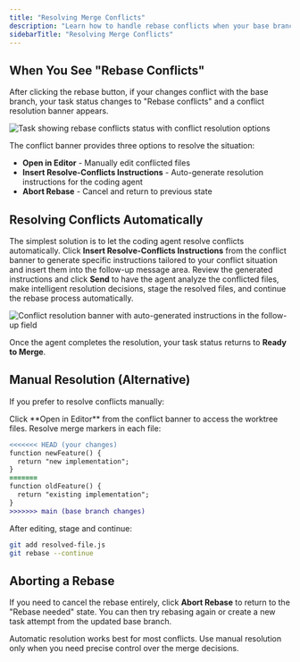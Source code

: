 ```yaml
---
title: "Resolving Merge Conflicts"
description: "Learn how to handle rebase conflicts when your base branch has advanced, using either manual resolution or automatic conflict resolution with coding agents."
sidebarTitle: "Resolving Merge Conflicts"
---
```


## When You See "Rebase Conflicts"

After clicking the rebase button, if your changes conflict with the base branch, your task status changes to "Rebase conflicts" and a conflict resolution banner appears.

<Frame>
<img src="/images/vk-rebase-conflicts-actions-pane.png" alt="Task showing rebase conflicts status with conflict resolution options" />
</Frame>

The conflict banner provides three options to resolve the situation:
- **Open in Editor** - Manually edit conflicted files
- **Insert Resolve-Conflicts Instructions** - Auto-generate resolution instructions for the coding agent
- **Abort Rebase** - Cancel and return to previous state

## Resolving Conflicts Automatically

The simplest solution is to let the coding agent resolve conflicts automatically. Click **Insert Resolve-Conflicts Instructions** from the conflict banner to generate specific instructions tailored to your conflict situation and insert them into the follow-up message area. Review the generated instructions and click **Send** to have the agent analyze the conflicted files, make intelligent resolution decisions, stage the resolved files, and continue the rebase process automatically.

<Frame>
<img src="/images/vk-rebase-conflicts-prompt-zoom.png" alt="Conflict resolution banner with auto-generated instructions in the follow-up field" />
</Frame>

Once the agent completes the resolution, your task status returns to **Ready to Merge**.

## Manual Resolution (Alternative)

If you prefer to resolve conflicts manually:

<Steps>
<Step title="Open in editor">
  Click **Open in Editor** from the conflict banner to access the worktree files.
</Step>

<Step title="Edit conflicted files">
  Resolve merge markers in each file:
  
  ```diff
  <<<<<<< HEAD (your changes)
  function newFeature() {
    return "new implementation";
  }
  =======
  function oldFeature() {
    return "existing implementation";
  }
  >>>>>>> main (base branch changes)
  ```
</Step>

<Step title="Continue the rebase">
  After editing, stage and continue:
  
  ```bash
  git add resolved-file.js
  git rebase --continue
  ```
</Step>
</Steps>

## Aborting a Rebase

If you need to cancel the rebase entirely, click **Abort Rebase** to return to the "Rebase needed" state. You can then try rebasing again or create a new task attempt from the updated base branch.

<Tip>
Automatic resolution works best for most conflicts. Use manual resolution only when you need precise control over the merge decisions.
</Tip>
